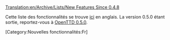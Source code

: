 [[Translation:en/Archive/Lists/New Features Since 0.4.8]]


Cette liste des fonctionnalités se trouve [[en/Archive/Lists/New Features Since 0.4.8|ici]] en anglais.
La version 0.5.0 étant sortie, reportez-vous à [[fr/Archive/OpenTTD/OpenTTD 0.5.0|OpenTTD 0.5.0]].

[Category:Nouvelles fonctionnalités:Fr]
